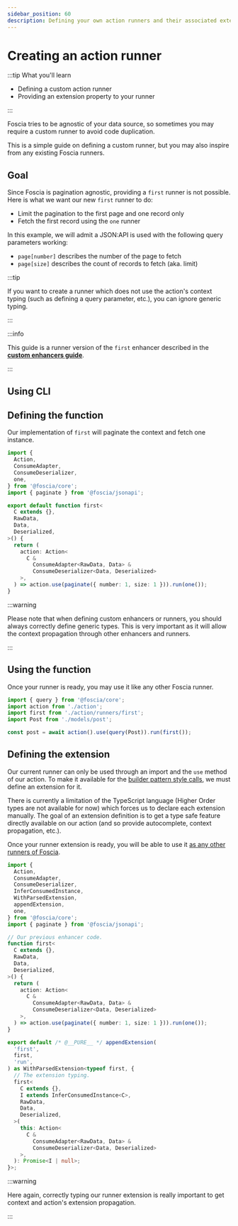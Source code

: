 ```yaml
---
sidebar_position: 60
description: Defining your own action runners and their associated extension.
---
```



# Creating an action runner

:::tip What you'll learn

- Defining a custom action runner
- Providing an extension property to your runner

:::

Foscia tries to be agnostic of your data source, so sometimes you may require a
custom runner to avoid code duplication.

This is a simple guide on defining a custom runner, but you may also inspire
from any existing Foscia runners.

## Goal

Since Foscia is pagination agnostic, providing a `first` runner is not possible.
Here is what we want our new `first` runner to do:

- Limit the pagination to the first page and one record only
- Fetch the first record using the `one` runner

In this example, we will admit a JSON:API is used with the following query
parameters working:

- `page[number]` describes the number of the page to fetch
- `page[size]` describes the count of records to fetch (aka. limit)

:::tip

If you want to create a runner which does not use the action's
context typing (such as defining a query parameter, etc.), you can
ignore generic typing.

:::

:::info

This guide is a runner version of the `first` enhancer described in the
[**custom enhancers guide**](/docs/digging-deeper/actions/custom-action-enhancers).

:::

## Using CLI

<ShellCommand command="foscia make runner first" />

## Defining the function

Our implementation of `first` will paginate the context and fetch one instance.

```typescript title="action/runners/first.ts"
import {
  Action,
  ConsumeAdapter,
  ConsumeDeserializer,
  one,
} from '@foscia/core';
import { paginate } from '@foscia/jsonapi';

export default function first<
  C extends {},
  RawData,
  Data,
  Deserialized,
>() {
  return (
    action: Action<
      C &
        ConsumeAdapter<RawData, Data> &
        ConsumeDeserializer<Data, Deserialized>
    >,
  ) => action.use(paginate({ number: 1, size: 1 })).run(one());
}
```

:::warning

Please note that when defining custom enhancers or runners, you should always
correctly define generic types. This is very important as it will allow the
context propagation through other enhancers and runners.

:::

## Using the function

Once your runner is ready, you may use it like any other Foscia runner.

```typescript
import { query } from '@foscia/core';
import action from './action';
import first from './action/runners/first';
import Post from './models/post';

const post = await action().use(query(Post)).run(first());
```

## Defining the extension

Our current runner can only be used through an import and the `use` method of
our action. To make it available for the
[builder pattern style calls](/docs/core-concepts/actions#extensions), we must
define an extension for it.

There is currently a limitation of the TypeScript language (Higher Order types
are not available for now) which forces us to declare each extension manually.
The goal of an extension definition is to get a type safe feature directly
available on our action (and so provide autocomplete, context propagation,
etc.).

Once your runner extension is ready, you will be able to use it
[as any other runners of Foscia](/docs/core-concepts/actions#extensions).

```typescript title="action/runners/first.ts"
import {
  Action,
  ConsumeAdapter,
  ConsumeDeserializer,
  InferConsumedInstance,
  WithParsedExtension,
  appendExtension,
  one,
} from '@foscia/core';
import { paginate } from '@foscia/jsonapi';

// Our previous enhancer code.
function first<
  C extends {},
  RawData,
  Data,
  Deserialized,
>() {
  return (
    action: Action<
      C &
        ConsumeAdapter<RawData, Data> &
        ConsumeDeserializer<Data, Deserialized>
    >,
  ) => action.use(paginate({ number: 1, size: 1 })).run(one());
}

export default /* @__PURE__ */ appendExtension(
  'first',
  first,
  'run',
) as WithParsedExtension<typeof first, {
  // The extension typing.
  first<
    C extends {},
    I extends InferConsumedInstance<C>,
    RawData,
    Data,
    Deserialized,
  >(
    this: Action<
      C &
        ConsumeAdapter<RawData, Data> &
        ConsumeDeserializer<Data, Deserialized>
    >,
  ): Promise<I | null>;
}>;
```

:::warning

Here again, correctly typing our runner extension is really important to get
context and action's extension propagation.

:::
